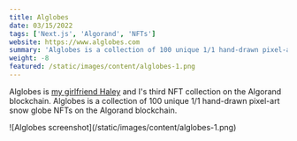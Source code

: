 ```yaml
---
title: Alglobes
date: 03/15/2022
tags: ['Next.js', 'Algorand', 'NFTs']
website: https://www.alglobes.com
summary: 'Alglobes is a collection of 100 unique 1/1 hand-drawn pixel-art snow globe NFTs on the Algorand blockchain.'
weight: -8
featured: /static/images/content/alglobes-1.png
---
```


Alglobes is [my girlfriend Haley](/about) and I's third NFT collection on the Algorand blockchain. Alglobes is a collection of 100 unique 1/1 hand-drawn pixel-art snow globe NFTs on the Algorand blockchain.

<div>![Alglobes screenshot](/static/images/content/alglobes-1.png)</div>
